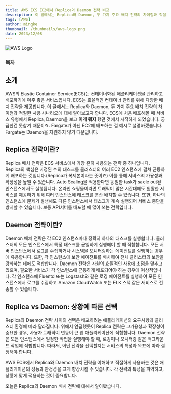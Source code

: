 ```yaml
---
title: AWS ECS EC2에서 Replica와 Daemon 전략 비교
description: 이 글에서는 Replica와 Daemon, 두 가지 주요 배치 전략의 차이점과 적절한 사용 시나리오에 대해 알아보고자 합니다. ECS에 처음 배포해볼 때 서비스 유형에서 Replica, Daemon을 보고 이게 뭐지 했던 것에서 시작하게 되었습니다.
tags: [AWS]
author: mingke
thumbnail: /thumbnails/aws-logo.png
date: 2023/12/08
---
```


<Image src="/thumbnails/aws-logo.png" alt="AWS Logo" />

### 목차

## 소개

AWS의 Elastic Container Service(ECS)는 컨테이너화된 애플리케이션을 관리하고 배포하기에 아주 좋은 서비스입니다. ECS는 효율적인 컨테이너 관리를 위해 다양한 배치 전략을 제공합니다. 이 글에서는 Replica와 Daemon, 두 가지 주요 배치 전략의 차이점과 적절한 사용 시나리오에 대해 알아보고자 합니다. ECS에 처음 배포해볼 때 서비스 유형에서 Replica, Daemon을 보고 **이게 뭐지** 했던 것에서 시작하게 되었습니다. 궁금한건 못참기 때문이죠. Fargate가 아닌 EC2에 배포하는 걸 예시로 설명하겠습니다. Fargate는 Daemon을 지원하지 않기 때문입니다.

## Replica 전략이란?

Replica 배치 전략은 ECS 서비스에서 가장 흔히 사용되는 전략 중 하나입니다. Replica의 핵심은 지정된 수의 태스크를 클러스터의 여러 EC2 인스턴스에 걸쳐 균등하게 배포하는 것입니다.(Replica가 복제본이라는 뜻이죠) 이를 통해 서비스의 가용성과 확장성을 높일 수 있습니다. Auto Scaling을 적용한다면 동일한 task가 sacle out된 인스턴스에서도 실행됩니다. 온라인 쇼핑몰이라면 트래픽이 많은 시간대에도 원활한 서비스를 제공하기 위해 여러 인스턴스에 태스크를 분산 배치할 수 있습니다. 또한, 하나의 인스턴스에 문제가 발생해도 다른 인스턴스에서 태스크가 계속 실행되어 서비스 중단을 방지할 수 있습니다. 보통 API서버를 배포할 때 많이 쓰는 전략입니다.

## Daemon 전략이란?

Daemon 배치 전략은 각 EC2 인스턴스마다 정확히 하나의 태스크를 실행합니다. 클러스터의 모든 인스턴스에서 특정 태스크를 균일하게 실행해야 할 때 적합합니다. 모든 서버 인스턴스에서 로그를 수집하거나 시스템을 모니터링하는 에이전트를 실행하는 경우에 유용합니다. 또한, 각 인스턴스에 보안 에이전트를 배치하여 전체 클러스터의 보안을 강화하는 데에도 적합합니다. Daemon 전략은 자원의 효율적인 사용에 초점을 맞추고 있으며, 필요한 서비스가 각 인스턴스에 균등하게 배포되어야 하는 경우에 이상적입니다. 각 인스턴스에 Fluentd 또는 Logstash와 같은 로깅 에이전트를 실행하여 모든 인스턴스에서 로그를 수집하고 Amazon CloudWatch 또는 ELK 스택 같은 서비스로 전송할 수 있습니다.

## Replica vs Daemon: 상황에 따른 선택

Replica와 Daemon 전략 사이의 선택은 배포하려는 애플리케이션의 요구사항과 클러스터 환경에 따라 달라집니다. 위에서 언급했듯이 Replica 전략은 고가용성과 확장성이 중요한 경우, 사용자 트래픽이 변동이 큰 웹 애플리케이션에 적합합니다. Daemon 전략은 모든 인스턴스에서 일정한 작업을 실행해야 할 때, 로깅이나 모니터링 같은 백그라운드 작업에 적합합니다. 따라서, 어떤 전략을 선택할지는 서비스의 특성과 목표에 따라 결정해야 합니다.

AWS ECS에서 Replica와 Daemon 배치 전략을 이해하고 적절하게 사용하는 것은 애플리케이션의 성능과 안정성을 크게 향상시킬 수 있습니다. 각 전략의 특성을 파악하고, 상황에 맞게 적용하는 것이 중요합니다.

오늘은 Replica와 Daemon 배치 전략에 대해서 알아봤습니다.
